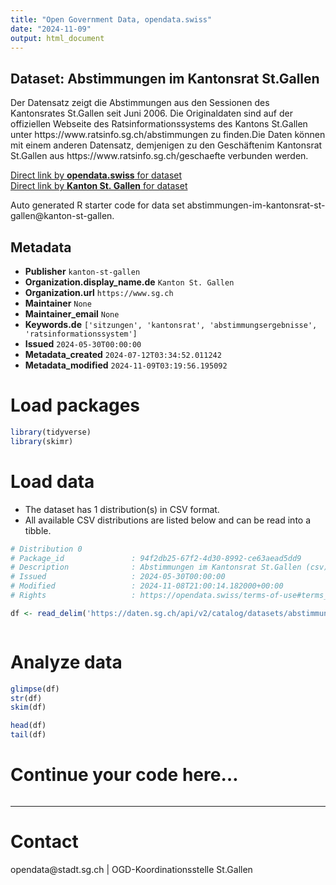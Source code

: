 ```yaml
---
title: "Open Government Data, opendata.swiss"
date: "2024-11-09"
output: html_document
---
```


## Dataset: Abstimmungen im Kantonsrat St.Gallen

Der Datensatz zeigt die Abstimmungen aus den Sessionen des Kantonsrates St.Gallen seit Juni 2006. Die Originaldaten sind auf der offiziellen Webseite des Ratsinformationssystems des Kantons St.Gallen unter https://www.ratsinfo.sg.ch/abstimmungen zu finden.Die Daten können mit einem anderen Datensatz, demjenigen zu den Geschäftenim Kantonsrat St.Gallen aus https://www.ratsinfo.sg.ch/geschaefte verbunden werden.

[Direct link by **opendata.swiss** for dataset](https://opendata.swiss/de/dataset/abstimmungen-im-kantonsrat-st-gallen)<br>
[Direct link by **Kanton St. Gallen** for dataset](https://daten.sg.ch/explore/dataset/abstimmungen-im-kantonsrat-st-gallen/)

Auto generated R starter code for data set abstimmungen-im-kantonsrat-st-gallen@kanton-st-gallen.

## Metadata

- **Publisher** `kanton-st-gallen`
- **Organization.display_name.de** `Kanton St. Gallen`
- **Organization.url** `https://www.sg.ch`
- **Maintainer** `None`
- **Maintainer_email** `None`
- **Keywords.de** `['sitzungen', 'kantonsrat', 'abstimmungsergebnisse', 'ratsinformationssystem']`
- **Issued** `2024-05-30T00:00:00`
- **Metadata_created** `2024-07-12T03:34:52.011242`
- **Metadata_modified** `2024-11-09T03:19:56.195092`


# Load packages

```r

library(tidyverse)
library(skimr)

```

# Load data

-   The dataset has 1 distribution(s) in CSV format.
-   All available CSV distributions are listed below and can be read into a tibble.

```r

# Distribution 0
# Package_id               : 94f2db25-67f2-4d30-8992-ce63aead5dd9
# Description              : Abstimmungen im Kantonsrat St.Gallen (csv)
# Issued                   : 2024-05-30T00:00:00
# Modified                 : 2024-11-08T21:00:14.182000+00:00
# Rights                   : https://opendata.swiss/terms-of-use#terms_by

df <- read_delim('https://daten.sg.ch/api/v2/catalog/datasets/abstimmungen-im-kantonsrat-st-gallen/exports/csv?use_labels=true')



```

# Analyze data

```r

glimpse(df)
str(df)
skim(df)

head(df)
tail(df)

```

# Continue your code here...

```r

```

------------------------------------------------------------------------

# Contact

opendata@stadt.sg.ch | OGD-Koordinationsstelle St.Gallen
